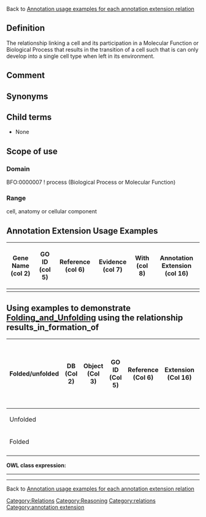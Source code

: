 Back to [http://wiki.geneontology.org/index.php/Annotation_usage_examples_for_each_annotation_extension_relation  Annotation usage examples for each annotation extension relation]

==Definition==

The relationship linking a cell and its participation in a Molecular Function or Biological Process that results in the transition of a cell such that is can only develop into a single cell type when left in its environment.

[[Category:Relations]]

[[Category:Reasoning]]

==Comment==

==Synonyms==

==Child terms==

* None

==Scope of use==

===Domain===

BFO:0000007 ! process (Biological Process or Molecular Function) 

===Range===

cell, anatomy or cellular component

==Annotation Extension Usage Examples==
{| class="wikitable" border="1"
|-
! Gene Name (col 2)
! GO ID (col 5)
! Reference (col 6)
! Evidence (col 7)
! With (col 8)
! Annotation Extension (col 16)
|-
|
| 
|
| 
| 
|

|}

== Using examples to demonstrate [[Folding_and_Unfolding]] using the relationship results_in_formation_of ==


{| class="wikitable" border="1"
! Folded/unfolded
!DB (Col 2)
!Object (Col 3)
!GO ID (Col 5)
!Reference (Col 6)
!Extension (Col 16)
!Parent terms for new folded GO term
|-
| Unfolded
|  
|
| 
| 
| 
|
|-
| Folded
|  
|
|
|
|
|
|-
|}



'''OWL class expression:''' 
----

----


Back to [http://wiki.geneontology.org/index.php/Annotation_usage_examples_for_each_annotation_extension_relation  Annotation usage examples for each annotation extension relation]

[[Category:relations]]
[[Category:annotation extension]]